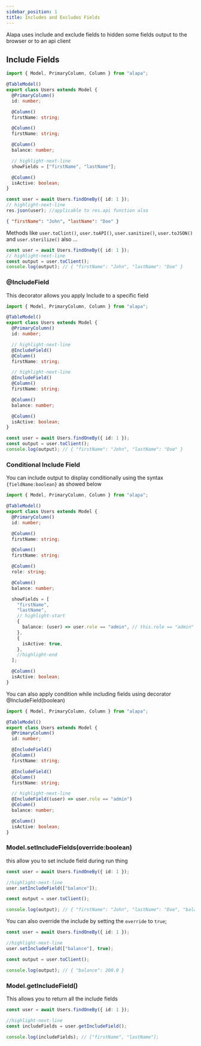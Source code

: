 ```yaml
---
sidebar_position: 1
title: Includes and Excludes Fields
---
```


Alapa uses include and exclude fields to hidden some fields
output to the browser or to an api client

## Include Fields

<CodeScreen title="src/app/models/user.ts">

```typescript
import { Model, PrimaryColumn, Column } from "alapa";

@TableModel()
export class Users extends Model {
  @PrimaryColumn()
  id: number;

  @Column()
  firstName: string;

  @Column()
  firstName: string;

  @Column()
  balance: number;

  // highlight-next-line
  showFields = ["firstName", "lastName"];

  @Column()
  isActive: boolean;
}
```

</CodeScreen>

<CodeScreen>

```typescript
const user = await Users.findOneBy({ id: 1 });
// highlight-next-line
res.json(user); //applicable to res.api function also
```

</CodeScreen>

<BrowserWindow title="">

```json
{ "firstName": "John", "lastName": "Doe" }
```

</BrowserWindow>

Methods like `user.toClint()`, `user.toAPI()`, `user.sanitize()`, `user.toJSON()` and `user.sterilize()` also ...

<CodeScreen>

```typescript
const user = await Users.findOneBy({ id: 1 });
// highlight-next-line
const output = user.toClient();
console.log(output); // { "firstName": "John", "lastName": "Doe" }
```

</CodeScreen>

### @IncludeField

This decorator allows you apply Include to a specific field

<CodeScreen title="src/app/models/user.ts">

```typescript
import { Model, PrimaryColumn, Column } from "alapa";

@TableModel()
export class Users extends Model {
  @PrimaryColumn()
  id: number;

  // highlight-next-line
  @IncludeField()
  @Column()
  firstName: string;

  // highlight-next-line
  @IncludeField()
  @Column()
  firstName: string;

  @Column()
  balance: number;

  @Column()
  isActive: boolean;
}
```

</CodeScreen>

<CodeScreen>

```typescript
const user = await Users.findOneBy({ id: 1 });
const output = user.toClient();
console.log(output); // { "firstName": "John", "lastName": "Doe" }
```

</CodeScreen>

### Conditional Include Field

You can include output to display conditionally using the syntax `{fieldName:boolean}` as showed below

<CodeScreen title="src/app/models/user.ts">

```typescript
import { Model, PrimaryColumn, Column } from "alapa";

@TableModel()
export class Users extends Model {
  @PrimaryColumn()
  id: number;

  @Column()
  firstName: string;

  @Column()
  firstName: string;

  @Column()
  role: string;

  @Column()
  balance: number;

  showFields = [
    "firstName",
    "lastName",
    // highlight-start
    {
      balance: (user) => user.role == "admin", // this.role == "admin"
    },
    {
      isActive: true,
    },
    //highlight-end
  ];

  @Column()
  isActive: boolean;
}
```

</CodeScreen>

You can also apply condition while including fields using decorator @IncludeField(boolean)

<CodeScreen title="src/app/models/user.ts">

```typescript
import { Model, PrimaryColumn, Column } from "alapa";

@TableModel()
export class Users extends Model {
  @PrimaryColumn()
  id: number;

  @IncludeField()
  @Column()
  firstName: string;

  @IncludeField()
  @Column()
  firstName: string;

  // highlight-next-line
  @IncludeField((user) => user.role == "admin")
  @Column()
  balance: number;

  @Column()
  isActive: boolean;
}
```

</CodeScreen>

### Model.setIncludeFields(override:boolean)

this allow you to set include field during run thing

<CodeScreen>

```typescript
const user = await Users.findOneBy({ id: 1 });

//highlight-next-line
user.setIncludeField(["balance"]);

const output = user.toClient();

console.log(output); // { "firstName": "John", "lastName": "Doe", "balance": 200.0 }
```

</CodeScreen>

You can also override the include by setting the `override` to `true`;

<CodeScreen>

```typescript
const user = await Users.findOneBy({ id: 1 });

//highlight-next-line
user.setIncludeField(["balance"], true);

const output = user.toClient();

console.log(output); // { "balance": 200.0 }
```

</CodeScreen>

### Model.getIncludeField()

This allows you to return all the include fields

<CodeScreen>

```typescript
const user = await Users.findOneBy({ id: 1 });

//highlight-next-line
const includeFields = user.getIncludeField();

console.log(includeFields); // ["firstName", "lastName"];
```

</CodeScreen>

